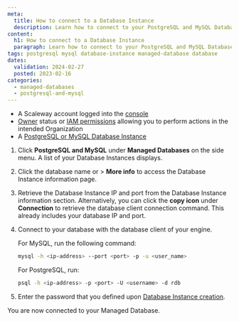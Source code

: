```yaml
---
meta:
  title: How to connect to a Database Instance
  description: Learn how to connect to your PostgreSQL and MySQL Database Instances.
content:
  h1: How to connect to a Database Instance
  paragraph: Learn how to connect to your PostgreSQL and MySQL Database Instances.
tags: postgresql mysql database-instance managed-database database
dates:
  validation: 2024-02-27
  posted: 2023-02-16
categories:
  - managed-databases
  - postgresql-and-mysql
---
```


<Macro id="requirements" />

- A Scaleway account logged into the [console](https://console.scaleway.com/)
- [Owner](/identity-and-access-management/iam/concepts/#owner/) status or [IAM permissions](/identity-and-access-management/iam/concepts/#permission/) allowing you to perform actions in the intended Organization
- A [PostgreSQL or MySQL Database Instance](/managed-databases/postgresql-and-mysql/quickstart/)

1. Click **PostgreSQL and MySQL** under **Managed Databases** on the side menu. A list of your Database Instances displays.
2. Click the database name or <Icon name="more" /> > **More info** to access the Database Instance information page.
3. Retrieve the Database Instance IP and port from the Database Instance information section.
    <Message type="note">
    Alternatively, you can click the **copy icon** under **Connection** to retrieve the database client connection command. This already includes your database IP and port.
    </Message>
4. Connect to your database with the database client of your engine.

    For MySQL, run the following command:
    ```bash
    mysql -h <ip-address> --port <port> -p -u <user_name>
    ```

    For PostgreSQL, run:
    ```bash
    psql -h <ip-address> -p <port> -U <username> -d rdb
    ```
5. Enter the password that you defined upon [Database Instance creation](/managed-databases/postgresql-and-mysql/how-to/create-a-database/).

  You are now connected to your Managed Database.



